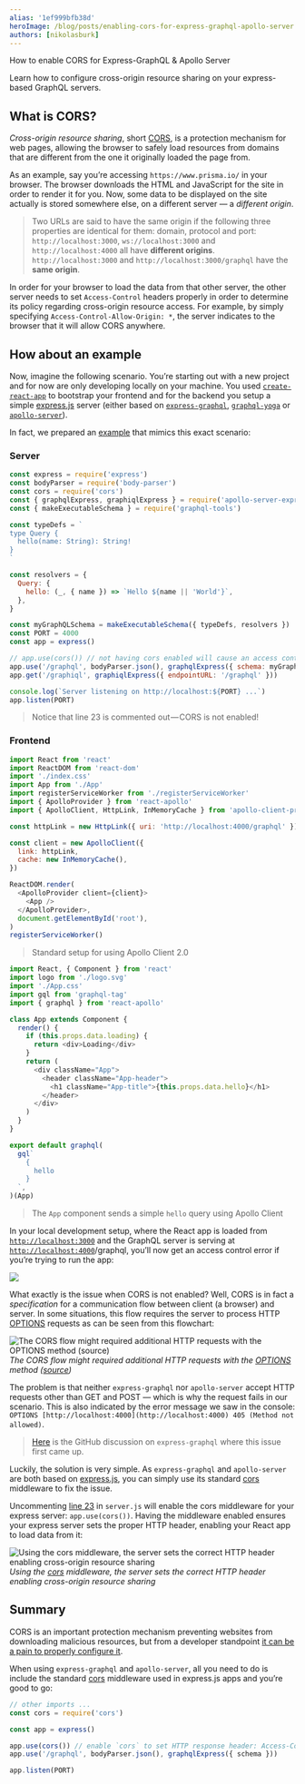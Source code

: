```yaml
---
alias: '1ef999bfb38d'
heroImage: /blog/posts/enabling-cors-for-express-graphql-apollo-server.jpeg
authors: [nikolasburk]
---
```



<PostTitle>How to enable CORS for Express-GraphQL & Apollo Server</PostTitle>

<Abstract>Learn how to configure cross-origin resource sharing on your express-based GraphQL servers.</Abstract>

## What is CORS?

_Cross-origin resource sharing_, short [CORS](https://en.wikipedia.org/wiki/Cross-origin_resource_sharing), is a protection mechanism for web pages, allowing the browser to safely load resources from domains that are different from the one it originally loaded the page from.

As an example, say you’re accessing `https://www.prisma.io/` in your browser. The browser downloads the HTML and JavaScript for the site in order to render it for you. Now, some data to be displayed on the site actually is stored somewhere else, on a different server — a _different origin_.

> Two URLs are said to have the same origin if the following three properties are identical for them: domain, protocol and port:
> `http://localhost:3000`, `ws://localhost:3000` and `http://localhost:4000` all have **different origins**.
> `http://localhost:3000` and `http://localhost:3000/graphql` have the **same origin**.

In order for your browser to load the data from that other server, the other server needs to set `Access-Control` headers properly in order to determine its policy regarding cross-origin resource access. For example, by simply specifying `Access-Control-Allow-Origin: *`, the server indicates to the browser that it will allow CORS anywhere.

## How about an example

Now, imagine the following scenario. You’re starting out with a new project and for now are only developing locally on your machine. You used [`create-react-app`](https://github.com/facebookincubator/create-react-app) to bootstrap your frontend and for the backend you setup a simple [express.js](https://github.com/expressjs) server (either based on [`express-graphql`](https://github.com/graphql/express-graphql), [`graphql-yoga`](https://github.com/prismagraphql/graphql-yoga) or [`apollo-server`](https://github.com/apollographql/apollo-server)).

In fact, we prepared an [example](https://github.com/nikolasburk/graphql-cors-example) that mimics this exact scenario:

### Server

```js
const express = require('express')
const bodyParser = require('body-parser')
const cors = require('cors')
const { graphqlExpress, graphiqlExpress } = require('apollo-server-express')
const { makeExecutableSchema } = require('graphql-tools')

const typeDefs = `
type Query {
  hello(name: String): String!
}
`

const resolvers = {
  Query: {
    hello: (_, { name }) => `Hello ${name || 'World'}`,
  },
}

const myGraphQLSchema = makeExecutableSchema({ typeDefs, resolvers })
const PORT = 4000
const app = express()

// app.use(cors()) // not having cors enabled will cause an access control error
app.use('/graphql', bodyParser.json(), graphqlExpress({ schema: myGraphQLSchema }))
app.get('/graphiql', graphiqlExpress({ endpointURL: '/graphql' }))

console.log(`Server listening on http://localhost:${PORT} ...`)
app.listen(PORT)
```

> Notice that line 23 is commented out — CORS is not enabled!

### Frontend

```js
import React from 'react'
import ReactDOM from 'react-dom'
import './index.css'
import App from './App'
import registerServiceWorker from './registerServiceWorker'
import { ApolloProvider } from 'react-apollo'
import { ApolloClient, HttpLink, InMemoryCache } from 'apollo-client-preset'

const httpLink = new HttpLink({ uri: 'http://localhost:4000/graphql' })

const client = new ApolloClient({
  link: httpLink,
  cache: new InMemoryCache(),
})

ReactDOM.render(
  <ApolloProvider client={client}>
    <App />
  </ApolloProvider>,
  document.getElementById('root'),
)
registerServiceWorker()
```

> Standard setup for using Apollo Client 2.0

```js
import React, { Component } from 'react'
import logo from './logo.svg'
import './App.css'
import gql from 'graphql-tag'
import { graphql } from 'react-apollo'

class App extends Component {
  render() {
    if (this.props.data.loading) {
      return <div>Loading</div>
    }
    return (
      <div className="App">
        <header className="App-header">
          <h1 className="App-title">{this.props.data.hello}</h1>
        </header>
      </div>
    )
  }
}

export default graphql(
  gql`
    {
      hello
    }
  `,
)(App)
```

> The `App` component sends a simple `hello` query using Apollo Client

In your local development setup, where the React app is loaded from [`http://localhost:3000`](http://localhost:3000) and the GraphQL server is serving at [`http://localhost:4000`](http://localhost:4000)/graphql, you’ll now get an access control error if you’re trying to run the app:

![](https://cdn-images-1.medium.com/max/2452/1*ZbsVGATAeIp5iU2504VP2A.png)

What exactly is the issue when CORS is not enabled? Well, CORS is in fact a _specification_ for a communication flow between client (a browser) and server. In some situations, this flow requires the server to process HTTP [OPTIONS](https://developer.mozilla.org/en-US/docs/Web/HTTP/Methods/OPTIONS) requests as can be seen from this flowchart:

![The CORS flow might required additional HTTP requests with the [OPTIONS](https://developer.mozilla.org/en-US/docs/Web/HTTP/Methods/OPTIONS) method ([source](https://en.wikipedia.org/wiki/Cross-origin_resource_sharing#/media/File:Flowchart_showing_Simple_and_Preflight_XHR.svg))](https://cdn-images-1.medium.com/max/2956/1*m6QGz5tXtLt7uVapNCpBEw.png)_The CORS flow might required additional HTTP requests with the [OPTIONS](https://developer.mozilla.org/en-US/docs/Web/HTTP/Methods/OPTIONS) method ([source](https://en.wikipedia.org/wiki/Cross-origin_resource_sharing#/media/File:Flowchart_showing_Simple_and_Preflight_XHR.svg))_

The problem is that neither `express-graphql` nor `apollo-server` accept HTTP requests other than GET and POST — which is why the request fails in our scenario. This is also indicated by the error message we saw in the console: `OPTIONS [http://localhost:4000](http://localhost:4000) 405 (Method not allowed)`.

> [Here](https://github.com/graphql/express-graphql/issues/14) is the GitHub discussion on `express-graphql` where this issue first came up.

Luckily, the solution is very simple. As `express-graphql` and `apollo-server` are both based on [express.js](https://github.com/expressjs), you can simply use its standard [cors](https://github.com/expressjs/cors#configuration-options) middleware to fix the issue.

Uncommenting [line 23](https://github.com/nikolasburk/graphql-cors-example/blob/master/server/index.js#L23) in `server.js` will enable the cors middleware for your express server: `app.use(cors())`. Having the middleware enabled ensures your express server sets the proper HTTP header, enabling your React app to load data from it:

![Using the [cors](https://github.com/expressjs/cors) middleware, the server sets the correct HTTP header enabling cross-origin resource sharing](https://cdn-images-1.medium.com/max/2096/1*LnVsDQuQtSl-Wt-m6DfO5g.png)_Using the [cors](https://github.com/expressjs/cors) middleware, the server sets the correct HTTP header enabling cross-origin resource sharing_

## Summary

CORS is an important protection mechanism preventing websites from downloading malicious resources, but from a developer standpoint [it can be a pain to properly configure it](https://devrant.com/rants/133438/i-seriously-dont-understand-cors-fml-i-tried-to-access-the-web-api-i-found-onlin).

When using `express-graphql` and `apollo-server`, all you need to do is include the standard [cors](https://github.com/expressjs/cors) middleware used in express.js apps and you’re good to go:

```js
// other imports ...
const cors = require('cors')

const app = express()

app.use(cors()) // enable `cors` to set HTTP response header: Access-Control-Allow-Origin: *
app.use('/graphql', bodyParser.json(), graphqlExpress({ schema }))

app.listen(PORT)
```
